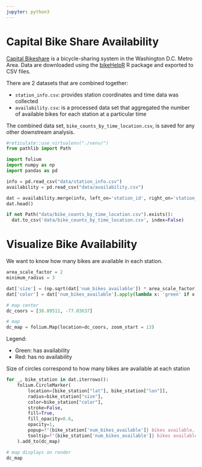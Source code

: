 ```yaml
---
jupyter: python3
---
```


# Capital Bike Share Availability

[Capital Bikeshare](https://capitalbikeshare.com/)
is a bicycle-sharing system in the Washington D.C. Metro Area.
Data are downloaded using the
[bikeHelpR](https://github.com/sol-eng/bikeHelpR)
R package and exported to CSV files.

There are 2 datasets that are combined together:

- `station_info.csv`: provides station coordinates and time data was collected
- `availability.csv`: is a processed data set that aggregated the number of
                      available bikes for each station at a particular time

The combined data set, `bike_counts_by_time_location.csv`,
is saved for any other downstream analysis.

```python
#reticulate::use_virtualenv("./venv/")
from pathlib import Path

import folium
import numpy as np
import pandas as pd

info = pd.read_csv("data/station_info.csv")
availability = pd.read_csv("data/availability.csv")

dat = availability.merge(info, left_on='station_id', right_on='station_id')
dat.head()

if not Path("data/bike_counts_by_time_location.csv").exists():
  dat.to_csv('data/bike_counts_by_time_location.csv', index=False)
```

# Visualize Bike Availability

We want to know how many bikes are available in each station.

```python
area_scale_factor = 2
minimum_radius = 3

dat['size'] = (np.sqrt(dat['num_bikes_available']) * area_scale_factor) + minimum_radius
dat['color'] = dat['num_bikes_available'].apply(lambda x: 'green' if x > 0 else 'red')
```

```python
# map center
dc_coors = [38.89511, -77.03637]

# map
dc_map = folium.Map(location=dc_coors, zoom_start = 13)
```

Legend:

- Green: has availability
- Red: has no availability

Size of circles correspond to how many bikes are available at each station

```python
for _, bike_station in dat.iterrows():
    folium.CircleMarker(
        location=[bike_station["lat"], bike_station["lon"]],
        radius=bike_station["size"],
        color=bike_station["color"],
        stroke=False,
        fill=True,
        fill_opacity=0.6,
        opacity=1,
        popup=f"{bike_station['num_bikes_available']} bikes available, radius: {bike_station['size']}",
        tooltip=f"{bike_station['num_bikes_available']} bikes available",
    ).add_to(dc_map)

# map displays on render
dc_map
```
